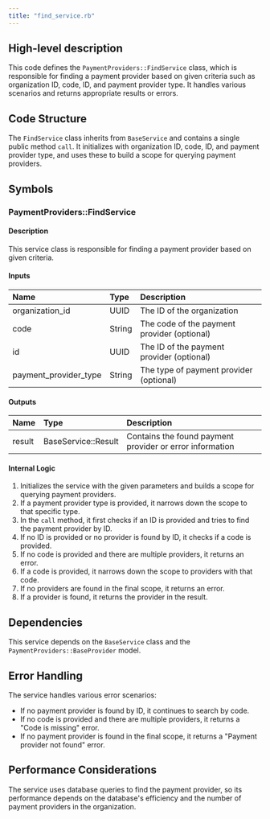 ```yaml
---
title: "find_service.rb"
---
```


## High-level description
This code defines the `PaymentProviders::FindService` class, which is responsible for finding a payment provider based on given criteria such as organization ID, code, ID, and payment provider type. It handles various scenarios and returns appropriate results or errors.

## Code Structure
The `FindService` class inherits from `BaseService` and contains a single public method `call`. It initializes with organization ID, code, ID, and payment provider type, and uses these to build a scope for querying payment providers.

## Symbols

### PaymentProviders::FindService
#### Description
This service class is responsible for finding a payment provider based on given criteria.

#### Inputs
| Name | Type | Description |
|:-----|:-----|:------------|
| organization_id | UUID | The ID of the organization |
| code | String | The code of the payment provider (optional) |
| id | UUID | The ID of the payment provider (optional) |
| payment_provider_type | String | The type of payment provider (optional) |

#### Outputs
| Name | Type | Description |
|:-----|:-----|:------------|
| result | BaseService::Result | Contains the found payment provider or error information |

#### Internal Logic
1. Initializes the service with the given parameters and builds a scope for querying payment providers.
2. If a payment provider type is provided, it narrows down the scope to that specific type.
3. In the `call` method, it first checks if an ID is provided and tries to find the payment provider by ID.
4. If no ID is provided or no provider is found by ID, it checks if a code is provided.
5. If no code is provided and there are multiple providers, it returns an error.
6. If a code is provided, it narrows down the scope to providers with that code.
7. If no providers are found in the final scope, it returns an error.
8. If a provider is found, it returns the provider in the result.

## Dependencies
This service depends on the `BaseService` class and the `PaymentProviders::BaseProvider` model.

## Error Handling
The service handles various error scenarios:
- If no payment provider is found by ID, it continues to search by code.
- If no code is provided and there are multiple providers, it returns a "Code is missing" error.
- If no payment provider is found in the final scope, it returns a "Payment provider not found" error.

## Performance Considerations
The service uses database queries to find the payment provider, so its performance depends on the database's efficiency and the number of payment providers in the organization.